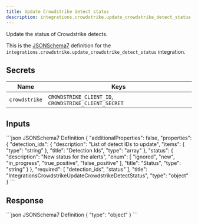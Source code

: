 ```yaml
---
title: Update Crowdstrike detect status
description: integrations.crowdstrike.update_crowdstrike_detect_status
---
```


Update the status of Crowdstrike detects.

This is the [JSONSchema7](https://json-schema.org/draft-07/json-schema-release-notes) definition for the `integrations.crowdstrike.update_crowdstrike_detect_status` integration.


## Secrets
 Name | Keys
 --- | ---
 `crowdstrike` | `CROWDSTRIKE_CLIENT_ID`, `CROWDSTRIKE_CLIENT_SECRET`

## Inputs

<CodeGroup>
```json JSONSchema7 Definition
{
    "additionalProperties": false,
    "properties": {
        "detection_ids": {
            "description": "List of detect IDs to update",
            "items": {
                "type": "string"
            },
            "title": "Detection Ids",
            "type": "array"
        },
        "status": {
            "description": "New status for the alerts",
            "enum": [
                "ignored",
                "new",
                "in_progress",
                "true_positive",
                "false_positive"
            ],
            "title": "Status",
            "type": "string"
        }
    },
    "required": [
        "detection_ids",
        "status"
    ],
    "title": "IntegrationsCrowdstrikeUpdateCrowdstrikeDetectStatus",
    "type": "object"
}
```

</CodeGroup>

## Response

<CodeGroup>
```json JSONSchema7 Definition
{
    "type": "object"
}
```

</CodeGroup>
